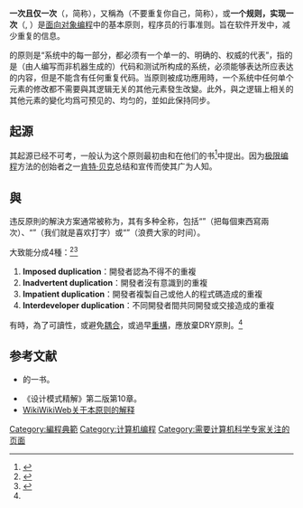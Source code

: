 {{NoteTA
|G1 = IT
}}{{Expert needed|subject=计算机科学|time=2021-9-26}}
'''一次且仅一次'''（{{lang-en|Once and only once}}，简称{{lang|en|OAOO}}），又稱為{{lang|en|'''Don't repeat yourself'''}}（不要重复你自己，简称{{lang|en|DRY}}），或'''一个规则，实现一次'''（{{lang|en|One rule}}, {{lang|en|one place}}）是[[面向对象编程|面向对象编程]]中的基本原则，程序员的行事准则。旨在软件开发中，减少重复的信息。

{{lang|en|DRY}}的原则是“系统中的每一部分，都必须有一个单一的、明确的、权威的代表”，指的是（由人编写而非机器生成的）代码和测试所构成的系统，必须能够表达所应表达的内容，但是不能含有任何重复代码。当{{lang|en|DRY}}原则被成功應用時，一个系统中任何单个元素的修改都不需要與其逻辑无关的其他元素發生改變。此外，與之逻辑上相关的其他元素的變化均爲可预见的、均匀的，並如此保持同步。

== 起源 ==
其起源已经不可考，一般认为这个原则最初由{{lang|en|Andy Hunt}}和{{lang|en|Dave Thomas}}在他们的书{{tsl|en|The Pragmatic Programmer}}<ref>{{Cite book|chapter=|url=https://book.douban.com/subject/1417047/|publisher=Addison-Wesley Professional|date=1999-10-30|isbn=978-0-201-61622-4|first=Andrew|last=Hunt|first2=David|last2=Thomas|title=The Pragmatic Programmer|access-date=2021-09-26|archive-date=2021-09-26|archive-url=https://web.archive.org/web/20210926175319/https://book.douban.com/subject/1417047/}}</ref>中提出。因为[[极限编程|极限编程]]方法的创始者之一[[肯特·贝克|肯特·贝克]]总结和宣传而使其广为人知。

== {{lang|en|DRY}}與{{lang|en|WET}} ==
违反{{lang|en|'''DRY'''}}原則的解決方案通常被称为{{lang|en|'''WET'''}}，其有多种全称，包括“{{lang|en|Write everything twice}}”（把每個東西寫兩次）、“{{lang|en|We enjoy typing}}”（我们就是喜欢打字）或“{{lang|en|Waste everyone's time}}”（浪费大家的时间）。

{{lang|en|'''WET'''}}大致能分成4種：<ref>{{Cite web|title=Four Types of Duplication in Source Code|url=https://www.sharmaprakash.com.np/four-types-of-duplication-in-source-code/|access-date=2021-09-26|date=2015-10-01|last=Poudel|first=Prakash|work=Prakash|language=en|archive-date=2021-09-26|archive-url=https://web.archive.org/web/20210926103230/https://www.sharmaprakash.com.np/four-types-of-duplication-in-source-code/}}</ref><ref name=":0">{{Cite web|title=程式設計心法 避免重複原則（DRY principle）|url=https://shawnlin0201.github.io/Methodology/Methodology-001-DRY-principle/index.html|access-date=2021-09-26|date=2020-04-06|last=林奇璇|first=ShawnL|work=璇之又璇的網路世界|language=zh-tw|archive-date=2021-09-26|archive-url=https://web.archive.org/web/20210926103239/https://shawnlin0201.github.io/Methodology/Methodology-001-DRY-principle/index.html}}</ref>

# '''Imposed duplication'''：開發者認為不得不的重複
# '''Inadvertent duplication'''：開發者沒有意識到的重複
# '''Impatient duplication'''：開發者複製自己或他人的程式碼造成的重複
# '''Interdeveloper duplication'''：不同開發者間共同開發或交接造成的重複
有時，為了可讀性，或避免[[耦合性_(計算機科學)|耦合]]，或過早[[代码重构|重構]]，應放棄DRY原則。<ref name=":0" />

== 参考文献 ==
{{reflist}}
* {{lang|en|Kent Beck}}的{{lang|en|Extreme Programming Explained}}一书。
* 《设计模式精解》第二版第10章。
* [http://c2.com/cgi/wiki?OnceAndOnlyOnce WikiWikiWeb关于本原则的解释] {{Wayback|url=http://c2.com/cgi/wiki?OnceAndOnlyOnce |date=20140329213639 }}


[[Category:編程典範|Category:編程典範]]
[[Category:计算机编程|Category:计算机编程]]
[[Category:需要计算机科学专家关注的页面|Category:需要计算机科学专家关注的页面]]